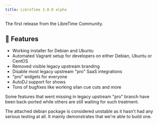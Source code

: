 ```yaml
---
title: LibreTime 3.0.0 alpha
---
```



<ReleaseHead date="2017-03-15" version="3.0.0-alpha" />

The first release from the LibreTime Community.

## :rocket: Features

- Working installer for Debian and Ubuntu
- Automated Vagrant setup for developers on either Debian, Ubuntu or CentOS
- Removed visible legacy upstream branding
- Disable most legacy upstream "pro" SaaS integrations
- "pro" widgets for everyone
- AutoDJ support for shows
- Tons of bugfixes like working silan cue cuts and more

Some features that went missing in legacy upstream "pro" branch have been back-ported while others are still waiting for such treatment.

The attached debian package is considered unstable as it hasn't had any serious testing at all. It mainly demonstrates that we're able to build one.
